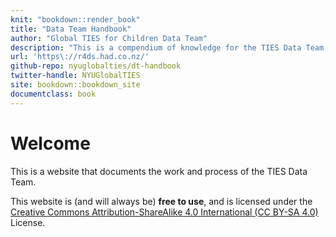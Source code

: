 ```yaml
---
knit: "bookdown::render_book"
title: "Data Team Handbook"
author: "Global TIES for Children Data Team"
description: "This is a compendium of knowledge for the TIES Data Team, both for internal capacity development and for external communication for accountability. This work includes technical information about our practices and non-technical guides to support our colleagues."
url: 'https\://r4ds.had.co.nz/'
github-repo: nyuglobalties/dt-handbook
twitter-handle: NYUGlobalTIES
site: bookdown::bookdown_site
documentclass: book
---
```


# Welcome {-}

This is a website that documents the work and process of the TIES Data Team. <!-- TODO: Finish welcome-->

This website is (and will always be) **free to use**, and is licensed under the [Creative Commons Attribution-ShareAlike 4.0 International (CC BY-SA 4.0)](https://creativecommons.org/licenses/by-sa/4.0/) License.